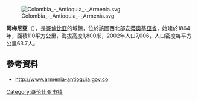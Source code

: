 [[Image:Colombia_-_Antioquia_-_Armenia.svg|right]]

'''阿梅尼亞'''（{{lang-es|Armenia}}），是[[哥倫比亞|哥倫比亞]]的城鎮，位於該國西北部[[安蒂奧基亞省|安蒂奧基亞省]]，始建於1864年，面積110平方公里，海拔高度1,800米，2002年人口7,006，人口密度每平方公里63.7人。
  
==參考資料==
*http://www.armenia-antioquia.gov.co {{Wayback|url=http://www.armenia-antioquia.gov.co/ |date=20210122145347 }}

{{Colombia-geo-stub}}
[[Category:哥伦比亚市镇|Category:哥伦比亚市镇]]